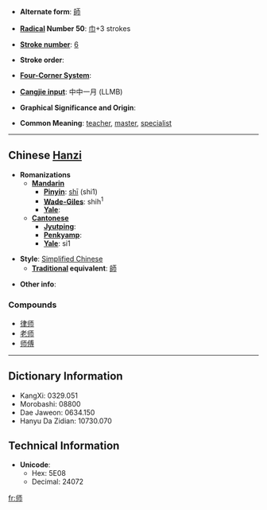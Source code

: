 * '''Alternate form''': [[師]]

* '''[[Wiktionary:Chinese radical index| Radical]] Number 50''': [[Wiktionary:Chinese radical index 巾|巾]]+3 strokes

* '''[[Wiktionary:Chinese total strokes index|Stroke number]]''': [[Wiktionary:Chinese total strokes index 6|6]]

* '''Stroke order''': 

* '''[[Wiktionary:Chinese four corner index|Four-Corner System]]''': 

* '''[[Wiktionary:Chinese Cangjie index|Cangjie input]]''': 中中一月 (LLMB)

* '''Graphical Significance and Origin''': 

* '''Common Meaning''': [[teacher]], [[master]], [[specialist]]

----

== Chinese [[Hanzi]] ==

* '''Romanizations'''
** '''[[Mandarin]]'''
*** '''[[Pinyin]]''': [[shī]] (shi1)
*** '''[[Wade-Giles]]''': shih<sup>1</sup>
*** '''[[Yale]]''': 
** '''[[Cantonese]]'''
*** '''[[Jyutping]]''':
*** '''[[Penkyamp]]''': 
*** '''[[Yale]]''': si1

* '''Style''': [[Simplified Chinese]] 
** '''[[Traditional Chinese|Traditional]] equivalent''': [[師]]

* '''Other info''': 
===Compounds===
*[[律师]]
*[[老师]]
*[[师傅]] 
----

== Dictionary Information ==

* KangXi: 0329.051
* Morobashi: 08800
* Dae Jaweon: 0634.150
* Hanyu Da Zidian: 10730.070

== Technical Information ==

* '''Unicode''':
** Hex: 5E08
** Decimal: 24072

[[fr:师]]